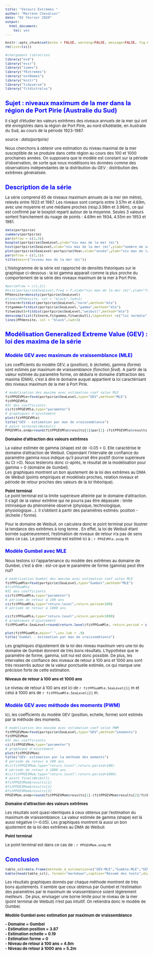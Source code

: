 ```yaml
---
title: "Valeurs Extrêmes "
author: "Marlène Chevalier"
date: "02 février 2020"
output:
  html_document:
    toc: yes
---
```


<style type="text/css">
body{ /* Normal  */
font-size: 13px;
}
td {  /* Table  */
font-size: 13px;
}
h1.title {
font-size: 26px;
color: Blue;
}

h1 { /* Header 1 */
font-size: 20px;
color: Blue;
}
h2 { /* Header 2 */
font-size: 16px;
color: Blue;
}
h3 { /* Header 3 */
font-size: 14px;
font-family: "Times New Roman", Times, serif;
color: Blue;
}
</style>

```r
knitr::opts_chunk$set(echo = FALSE, warning=FALSE, message=FALSE, fig.height=7, fig.width=12)
rm(list=ls())

```

```r
#chargement librairies
library("evd")
library("evir")
library("ismev")
library("fExtremes")
library("extRemes")
library("knitr")
library("tidyverse")
library("fitdistrplus")
```


# Sujet : niveaux maximum de la mer dans la région de Port Pirie (Australie du Sud)

Il s'agit d'étudier les valeurs extrêmes des niveaux annuels de la mer qui ont été enregistrés dans la région de Port Pirie, au nord d’Adélaïde, en Australie du Sud, au cours de la période 1923-1987. 
 
source : *data(portpirie)*

Nous cherchons à obtenir une estimation du niveau maximal de la mer susceptible de se produire dans cette région au cours des 100 et 1000 prochaines années. On supposera que le modèle est constant sur la période d’observation, de sorte que nous modélisons les données comme des observations indépendantes de la distribution du GEV : distribution des extrêmes généralisée.

# Description de la série

La série comprend 65 de niveaux maximum annuels de la mer (en mètre), relevés entre 1923 et 1987. Les niveaux sont compris entre 3.57m et 4.69m, avec une moyenne et une médiane proches (resp.3.98m et 3.96m), ce qui est confirmé par le boxplot reparti autour de la moyenne. Seules 3 valeurs sortent franchement du nuage de points : 4.69m en 1934, 4.55m en 1953 et 1981. 

```r
data(portpirie)
summary(portpirie)
par(mfrow = c(1,3))
boxplot(portpirie$SeaLevel,ylab="niv max de la mer (m)")
hist(portpirie$SeaLevel,xlab="niv max de la mer (m)",ylab="nombre de valeurs")
plot(portpirie$SeaLevel~portpirie$Year,xlab="année",ylab="niv max de la mer (m)")
par(mfrow = c(1,1))
title(main=("niveau max de la mer (m)"))
```

L'histogramme de la série est rapproché de densités théoriques sur le graphique ci-dessous : la loi gamma apparait comme la plus proche du comportement de la série des niveaux maximum de la mer à Port Pirie.

```r
#par(mfrow = c(1,2))
#hist(portpirie$SeaLevel,freq = F,xlab="niv max de la mer (m)",ylab="fréquence")
PPdensite=density(portpirie$SeaLevel) 
#lines(PPdensite, col = "black",lwd=2) 
fitnorm=fitdist(portpirie$SeaLevel,"norm",method="mle")
fitgamma=fitdist(portpirie$SeaLevel,"gamma",method="mle")
fitweibull=fitdist(portpirie$SeaLevel,"weibull",method="mle")
denscomp(list(fitnorm,fitgamma,fitweibull),legendtext =c("loi normale","loi gamma","loi weibull"),xlab="niv max de la mer (m)",ylab="densité",main="histogramme et densités théoriques",xlim=c(3.4,4.8),lwd=2)
lines(PPdensite, col = "black",lwd=3)

```


# Modélisation Generalized Extreme Value (GEV) : loi des maxima de la série


## Modèle GEV avec maximum de vraissemblance (MLE) 

Les coefficients du modèle GEV, a (position), b (échelle), gamma (forme) sont estimés par maximum de vraissemblance (fonction *fevd*). A partir de la valeur estimée du paramètre forme, on déduira le domaine d'attraction des maxima (DMA), c'est à dire le domaine auquel appartient la loi caractérisant des niveaux maximum de la mer à Port Pirie.

```r
# modelisation des maxima avec estimation coef selon MLE
fitPPGEVMle=fevd(portpirie$SeaLevel,type="GEV",method="MLE")
fitPPGEVMle
#IC des coefficients
ci(fitPPGEVMle,type="parameter")
# graphiques d'ajustement
plot(fitPPGEVMle)
title("GEV - estimation par max de vraissemblance")
# point terminal(Weibull)
PPGEVMle.endp=round(fitPPGEVMle$results[1]$par[1]-(fitPPGEVMle$results[1]$par[2]/fitPPGEVMle$results[1]$par[3]),2)
```

**Domaine d'attraction des valeurs extrêmes**

La valeur estimée de gamma (shape) est de -0.05 < 0. Elle caractérise le domaine d'attraction de Weibull. Cependant l'intervalle de confiance du paramètre gamma nous indique qu'il pourrait être positif (borne supérieure du CI >0). Nous testerons donc ci-après, le résultat de la modélisation pour gamma = 0 (domaine de Gumbel).   
Les graphiques montrent un bon ajustement de la loi des extrêmes au DMA de Weibull (points empiriques et modélisés proches, relation niveaux et période de retour proches des valeurs de la loi théorique).


**Point terminal**  
Le point terminal est la limite supérieure atteinte par le domaine d'attraction. Il s'agit de la valeur extrême qui ne pourra pas être dépassée : limite intrinsèque du phénomène observé (physique, technologique, physiologique...). Il s'obtient à partir des paramètres estimés: position - (échelle / forme).  

Pour le domaine de Weibull, on calculera donc le point terminal pour illustrer la tendance des extrêmes à long terme . En effet, la loi de Weibull étant bornée supérieurement, l'estimation de niveaux de retour n'a pas de sens dans ce cas.
Le point terminal est estimé ici à : `r PPGEVMle.endp` m

## Modèle Gumbel avec MLE 

Nous testons ici l'appartenance du modèle des extrêmes au domaine de Gumbel, c'est à dire : est-ce que le paramètre de forme (gamma) peut être nul?


```r
# modelisation Gumbel des maxima avec estimation coef selon MLE
fitPPGumMle=fevd(portpirie$SeaLevel,type="Gumbel",method="MLE")
#fitPPGumMle
#IC des coefficients
ci(fitPPGumMle,type="parameter")
# période de retour à 100 ans
ci(fitPPGumMle,type="return.level",return.period=100)
# période de retour à 1000 ans

ci(fitPPGumMle,type="return.level",return.period=1000)
# graphiques d'ajustement
fitPPGumMle.SeaLevel=round(return.level(fitPPGumMle, return.period = c(100, 1000)),2)

plot(fitPPGumMle,main=" ",cex.lab = .9)
title("Gumbel - estimation par max de vraissemblance")
```

Les graphiques d'ajustement de la loi des niveau maximum vers une loi du domaine de Gumbel  donnent de très bons résultats. L'hypothèse que le paramètre de forme, gamma, soit nul est donc possible. 
De plus, les intervalles de confiance des niveaux de retour à 100 ans et 1000 ans sont très resserrés autour de la valeur ponctuelle estimée, ce qui marque une précision forte de cette estimation.

**Niveaux de retour à 100 ans et 1000 ans**  

Le niveau de retour à 100 ans est ici de `r fitPPGumMle.SeaLevel[1]` m et celui à 1000 ans de `r fitPPGumMle.SeaLevel[2]` m.



## Modèle GEV avec méthode des moments (PWM)

Ici, les coefficients du modèle GEV (position, echelle, forme) sont estimés par la méthode des moments.  

```r
# modelisation des maxima avec estimation coef selon PWM
fitPPGEVMom=fevd(portpirie$SeaLevel,type="GEV",method="Lmoments")
fitPPGEVMom
#IC des coefficients
ci(fitPPGEVMom,type="parameter")
# graphique d'ajustement
plot(fitPPGEVMom)
title("GEV- estimation par la méthode des moments")
# période de retour à 100 ans
#ci(fitPPGEVMom,type="return.level",return.period=100)
# période de retour à 1000 ans
#ci(fitPPGEVMom,type="return.level",return.period=1000)
# point final(Weibull)
#fitPPGEVMom$results[1]
#fitPPGEVMom$results[2]
#fitPPGEVMom$results[3]
PPGEVMom.endp=round(fitPPGEVMom$results[1]-(fitPPGEVMom$results[2]/fitPPGEVMom$results[3]),2)
```

**Domaine d'attraction des valeurs extrêmes**

Les résultats sont quasi-identiques à ceux obtenus par l'estimation du maximum de vraissemblance. La valeur estimée de gamma (shape) est là aussi négative (=-0.05).
Les graphiques montrent là aussi un bon ajustement de la loi des extrêmes au DMA de Weibull.

**Point terminal**

Le point terminal est dans ce cas de : `r PPGEVMom.endp` m


# Conclusion

```r
table_ccl=data.frame(methode_d_estimation=c("GEV-MLE","Gumble-MLE","GEV-Moment"), estimation_param_forme=c("-0.05","0","-0.05"), domaine=c("Weibull","Gumbel","Weibull"),point_final=c("7.83m","X","7.82m"),niv_retour_100_ans=c("X","4.77m ","X"),niv_retour_1000_ans=c("X","5.22m","X"))
kable(head(table_ccl), format="markdown",caption="Résumé des tests",digits=2)
```

Les résultats graphiques donnés par chaque méthode montrent de très bons ajustements.
Il semble que ceux obtenus par Gumbel et l'estimation des paramètres par le maximum de vraissemblance soient légèrement meilleurs . De plus, envisager une borne limite pour le niveau de la mer (point terminal de Weibull) n'est pas intuitif. On retiendra donc le modèle de Gumbel.


**Modèle Gumbel avec estimation par maximum de vraissemblance**  
   
  **- Domaine = Gumbel**   
  **- Estimation position = 3.87**   
  **- Estimation echelle = 0.19**  
  **- Estimation forme = 0**  
  **- Niveau de retour à 100 ans = 4.8m**   
  **- Niveau de retour à 1000 ans = 5.2m**   
